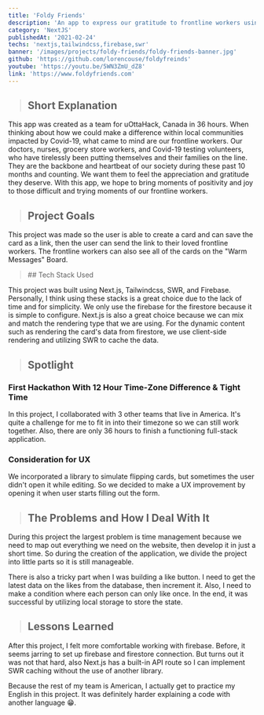 ```yaml
---
title: 'Foldy Friends'
description: 'An app to express our gratitude to frontline workers using warm messages. Made for uOttaHack 4'
category: 'NextJS'
publishedAt: '2021-02-24'
techs: 'nextjs,tailwindcss,firebase,swr'
banner: '/images/projects/foldy-friends/foldy-friends-banner.jpg'
github: 'https://github.com/lorencouse/foldyfreinds'
youtube: 'https://youtu.be/5WN3ZmU_dZ8'
link: 'https://www.foldyfriends.com'
---
```


> ## Short Explanation

This app was created as a team for uOttaHack, Canada in 36 hours. When
thinking about how we could make a difference within local communities
impacted by Covid-19, what came to mind are our frontline workers. Our
doctors, nurses, grocery store workers, and Covid-19 testing
volunteers, who have tirelessly been putting themselves and their
families on the line. They are the backbone and heartbeat of our
society during these past 10 months and counting. We want them to feel
the appreciation and gratitude they deserve. With this app, we hope to
bring moments of positivity and joy to those difficult and trying
moments of our frontline workers.

> ## Project Goals

This project was made so the user is able to create a card and can
save the card as a link, then the user can send the link to their
loved frontline workers. The frontline workers can also see all of the
cards on the "Warm Messages" Board.

<blockquote className='with-icons'>
  ## Tech Stack Used
  <div className='not-prose mt-2'>
    <TechIcons techs={['react', 'tailwindcss', 'firebase', 'swr']} />
  </div>
</blockquote>

This project was built using Next.js, Tailwindcss, SWR, and Firebase.
Personally, I think using these stacks is a great choice due to the
lack of time and for simplicity. We only use the firebase for the
firestore because it is simple to configure. Next.js is also a great
choice because we can mix and match the rendering type that we are
using. For the dynamic content such as rendering the card's data from
firestore, we use client-side rendering and utilizing SWR to cache the
data.

<SplitImage>
  <Split>
    <CustomImg
      mdx
      className='!mb-0'
      publicId='/images/foldy-friends/ss1_jbyadr'
      alt='ss1'
      width={800}
      height={1556}
    />
  </Split>
  <Split>
    <CustomImg
      mdx
      className='!mb-0'
      publicId='/images/foldy-friends/ss2_qvyt5u'
      alt='ss2'
      width={800}
      height={426}
    />
    <CustomImg
      mdx
      publicId='/images/foldy-friends/ss3_rr4edc'
      alt='ss3'
      width={800}
      height={426}
    />
    <CustomImg
      mdx
      publicId='/images/foldy-friends/ss4_gvawji'
      alt='ss4'
      width={800}
      height={426}
    />
  </Split>
</SplitImage>

> ## Spotlight

### First Hackathon With 12 Hour Time-Zone Difference & Tight Time

In this project, I collaborated with 3 other teams that live in
America. It's quite a challenge for me to fit in into their timezone
so we can still work together. Also, there are only 36 hours to finish
a functioning full-stack application.

<CustomImg
  mdx
  publicId='/images/foldy-friends/team_frd6g5'
  alt='team'
  width={1000}
  height={608}
/>

### Consideration for UX

We incorporated a library to simulate flipping cards, but sometimes
the user didn't open it while editing. So we decided to make a UX
improvement by opening it when user starts filling out the form.

<CustomImg
  mdx
  publicId='/images/foldy-friends/foldy-friendsux_d9cica'
  alt='foldy-friendsux'
  width={640}
  height={329}
/>

> ## The Problems and How I Deal With It

During this project the largest problem is time management because we
need to map out everything we need on the website, then develop it in
just a short time. So during the creation of the application, we
divide the project into little parts so it is still manageable.

There is also a tricky part when I was building a like button. I need
to get the latest data on the likes from the database, then increment
it. Also, I need to make a condition where each person can only like
once. In the end, it was successful by utilizing local storage to
store the state.

<CustomImg
  mdx
  publicId='/images/foldy-friends/likebutton_ikdrje'
  alt='likebutton'
  width={210}
  height={149}
/>

> ## Lessons Learned

After this project, I felt more comfortable working with firebase.
Before, it seems jarring to set up firebase and firestore connection.
But turns out it was not that hard, also Next.js has a built-in API
route so I can implement SWR caching without the use of another
library.

Because the rest of my team is American, I actually get to practice my
English in this project. It was definitely harder explaining a code
with another language 😁.
